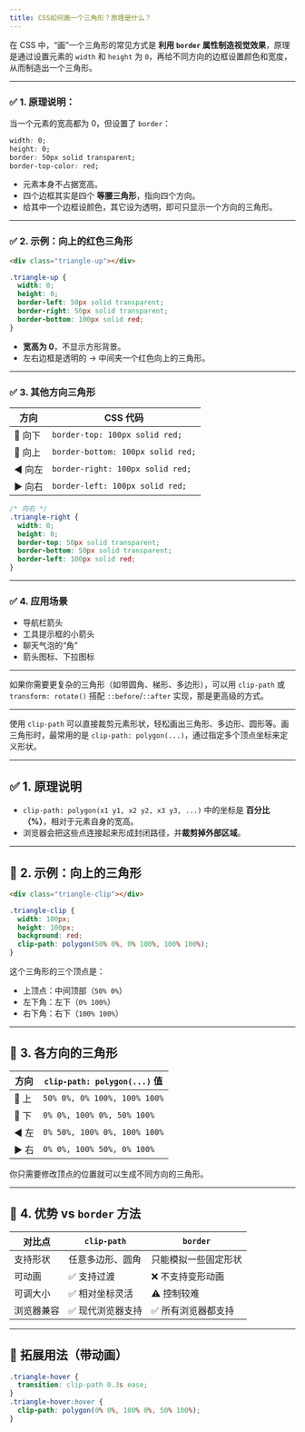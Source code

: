 ```yaml
---
title: CSS如何画一个三角形？原理是什么？
---
```



在 CSS 中，“画”一个三角形的常见方式是 **利用 `border` 属性制造视觉效果**，原理是通过设置元素的 `width` 和 `height` 为 `0`，再给不同方向的边框设置颜色和宽度，从而制造出一个三角形。

---

### ✅ 1. 原理说明：

当一个元素的宽高都为 0，但设置了 `border`：

```css
width: 0;
height: 0;
border: 50px solid transparent;
border-top-color: red;
```

* 元素本身不占据宽高。
* 四个边框其实是四个 **等腰三角形**，指向四个方向。
* 给其中一个边框设颜色，其它设为透明，即可只显示一个方向的三角形。

---

### ✅ 2. 示例：向上的红色三角形

```html
<div class="triangle-up"></div>
```

```css
.triangle-up {
  width: 0;
  height: 0;
  border-left: 50px solid transparent;
  border-right: 50px solid transparent;
  border-bottom: 100px solid red;
}
```

* **宽高为 0**，不显示方形背景。
* 左右边框是透明的 → 中间夹一个红色向上的三角形。

---

### ✅ 3. 其他方向三角形

| 方向    | CSS 代码                            |
| ----- | --------------------------------- |
| 🔽 向下 | `border-top: 100px solid red;`    |
| 🔼 向上 | `border-bottom: 100px solid red;` |
| ◀️ 向左 | `border-right: 100px solid red;`  |
| ▶️ 向右 | `border-left: 100px solid red;`   |

```css
/* 向右 */
.triangle-right {
  width: 0;
  height: 0;
  border-top: 50px solid transparent;
  border-bottom: 50px solid transparent;
  border-left: 100px solid red;
}
```

---

### ✅ 4. 应用场景

* 导航栏箭头
* 工具提示框的小箭头
* 聊天气泡的“角”
* 箭头图标、下拉图标

---

如果你需要更复杂的三角形（如带圆角、梯形、多边形），可以用 `clip-path` 或 `transform: rotate()` 搭配 `::before`/`::after` 实现，那是更高级的方式。

---

使用 `clip-path` 可以直接裁剪元素形状，轻松画出三角形、多边形、圆形等。画三角形时，最常用的是 `clip-path: polygon(...)`，通过指定多个顶点坐标来定义形状。

---

## ✅ 1. 原理说明

* `clip-path: polygon(x1 y1, x2 y2, x3 y3, ...)` 中的坐标是 **百分比（%）**，相对于元素自身的宽高。
* 浏览器会把这些点连接起来形成封闭路径，并**裁剪掉外部区域**。

---

## 🔺 2. 示例：向上的三角形

```html
<div class="triangle-clip"></div>
```

```css
.triangle-clip {
  width: 100px;
  height: 100px;
  background: red;
  clip-path: polygon(50% 0%, 0% 100%, 100% 100%);
}
```

这个三角形的三个顶点是：

* 上顶点：中间顶部（`50% 0%`）
* 左下角：左下（`0% 100%`）
* 右下角：右下（`100% 100%`）

---

## 🔻 3. 各方向的三角形

| 方向   | `clip-path: polygon(...)` 值  |
| ---- | ---------------------------- |
| 🔼 上 | `50% 0%, 0% 100%, 100% 100%` |
| 🔽 下 | `0% 0%, 100% 0%, 50% 100%`   |
| ◀️ 左 | `0% 50%, 100% 0%, 100% 100%` |
| ▶️ 右 | `0% 0%, 100% 50%, 0% 100%`   |

你只需要修改顶点的位置就可以生成不同方向的三角形。

---

## 🧩 4. 优势 vs `border` 方法

| 对比点   | `clip-path` | `border`   |
| ----- | ----------- | ---------- |
| 支持形状  | 任意多边形、圆角    | 只能模拟一些固定形状 |
| 可动画   | ✅ 支持过渡      | ❌ 不支持变形动画  |
| 可调大小  | ✅ 相对坐标灵活    | ⚠️ 控制较难    |
| 浏览器兼容 | ✅ 现代浏览器支持   | ✅ 所有浏览器都支持 |

---

## 🎯 拓展用法（带动画）

```css
.triangle-hover {
  transition: clip-path 0.3s ease;
}
.triangle-hover:hover {
  clip-path: polygon(0% 0%, 100% 0%, 50% 100%);
}
```

